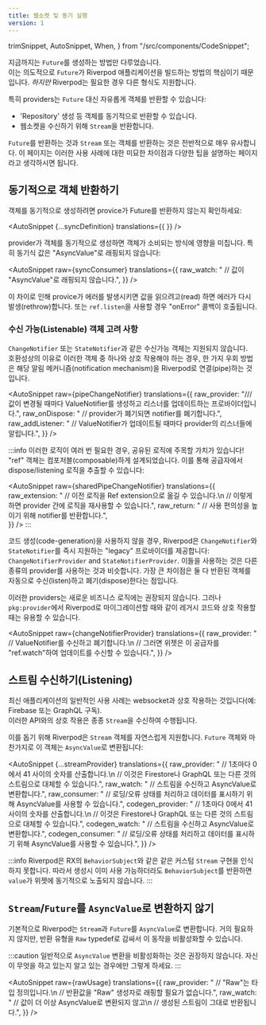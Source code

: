 ```yaml
---
title: 웹소켓 및 동기 실행
version: 1
---
```


  trimSnippet,
  AutoSnippet,
  When,
} from "/src/components/CodeSnippet";

지금까지는 `Future`를 생성하는 방법만 다루었습니다.  
이는 의도적으로 `Future`가 Riverpod 애플리케이션을 빌드하는 방법의 핵심이기 때문입니다. 
_하지만_ Riverpod는 필요한 경우 다른 형식도 지원합니다.

특히 providers는 `Future` 대신 자유롭게 객체를 반환할 수 있습니다:

- 'Repository' 생성 등 객체를 동기적으로 반환할 수 있습니다.
- 웹소켓을 수신하기 위해 `Stream`을 반환합니다.

`Future`를 반환하는 것과 `Stream` 또는 객체를 반환하는 것은 전반적으로 매우 유사합니다.
이 페이지는 이러한 사용 사례에 대한 미묘한 차이점과 다양한 팁을 설명하는 페이지라고 생각하시면 됩니다.

## 동기적으로 객체 반환하기

객체를 동기적으로 생성하려면 provice가 Future를 반환하지 않는지 확인하세요:

<AutoSnippet 
  {...syncDefinition} 
  translations={{
  }}
/>

provider가 객체를 동기적으로 생성하면 객체가 소비되는 방식에 영향을 미칩니다.
특히 동기식 값은 "AsyncValue"로 래핑되지 않습니다:

<AutoSnippet 
  raw={syncConsumer} 
  translations={{
    raw_watch: "      // 값이 \"AsyncValue\"로 래핑되지 않습니다.",
  }}
/>

이 차이로 인해 provice가 에러를 발생시키면 값을 읽으려고(read) 하면 에러가 다시 발생(rethrow)합니다.
또는 `ref.listen`을 사용할 경우 "onError" 콜백이 호출됩니다.

### 수신 가능(Listenable) 객체 고려 사항

<When codegen={true}>

`ChangeNotifier` 또는 `StateNotifier`과 같은 수신가능 객체는 지원되지 않습니다.  
호환성상의 이유로 이러한 객체 중 하나와 상호 작용해야 하는 경우, 한 가지 우회 방법은 해당 알림 메커니즘(notification mechanism)을 Riverpod로 연결(pipe)하는 것입니다.

<AutoSnippet 
  raw={pipeChangeNotifier} 
  translations={{
    raw_provider: "/// 값이 변경될 때마다 ValueNotifier를 생성하고 리스너를 업데이트하는 프로바이더입니다.",
    raw_onDispose: "  // provider가 폐기되면 notifier를 폐기합니다.",
    raw_addListener: "  // ValueNotifier가 업데이트될 때마다 provider의 리스너들에 알립니다.",
  }}
/>

:::info
이러한 로직이 여러 번 필요한 경우, 공유된 로직에 주목할 가치가 있습니다! "ref" 객체는 컴포저블(composable)하게 설계되었습니다.
이를 통해 공급자에서 dispose/listening 로직을 추출할 수 있습니다:

<AutoSnippet 
  raw={sharedPipeChangeNotifier} 
  translations={{
    raw_extension: "  // 이전 로직을 Ref extension으로 옮길 수 있습니다.\n  // 이렇게 하면 provider 간에 로직을 재사용할 수 있습니다.",
    raw_return: "    // 사용 편의성을 높이기 위해 notifier를 반환합니다.",    
  }}
/>
:::

</When>

<When codegen={false}>

코드 생성(code-generation)을 사용하지 않을 경우, 
Riverpod은 `ChangeNotifier`와 `StateNotifier`를 즉시 지원하는 "legacy" 프로바이더를 제공합니다: `ChangeNotifierProvider` and `StateNotifierProvider`.
이들을 사용하는 것은 다른 종류의 provider를 사용하는 것과 비슷합니다. 가장 큰 차이점은 둘 다 반환된 객체를 자동으로 수신(listen)하고 폐기(dispose)한다는 점입니다.

이러한 providers는 새로운 비즈니스 로직에는 권장되지 않습니다.
그러나 `pkg:provider`에서 Riverpod로 마이그레이션할 때와 같이 레거시 코드와 상호 작용할 때는 유용할 수 있습니다.

<AutoSnippet 
  raw={changeNotifierProvider} 
  translations={{
    raw_provider: "  // ValueNotifier를 수신하고 폐기합니다.\n  // 그러면 위젯은 이 공급자를 \"ref.watch\"하여 업데이트를 수신할 수 있습니다.",
  }}
/>

</When>

## 스트림 수신하기(Listening)

최신 애플리케이션의 일반적인 사용 사례는 websocket과 상호 작용하는 것입니다(예: Firebase 또는 GraphQL 구독).  
이러한 API와의 상호 작용은 종종 `Stream`을 수신하여 수행됩니다.

이를 돕기 위해 Riverpod은 `Stream` 객체를 자연스럽게 지원합니다.
`Future` 객체와 마찬가지로 이 객체는 `AsyncValue`로 변환됩니다:

<AutoSnippet 
  {...streamProvider} 
  translations={{
    raw_provider: "  // 1초마다 0에서 41 사이의 숫자를 산출합니다.\n  // 이것은 Firestore나 GraphQL 또는 다른 것의 스트림으로 대체할 수 있습니다.",
    raw_watch: "    // 스트림을 수신하고 AsyncValue로 변환합니다.",
    raw_consumer: "    // 로딩/오류 상태를 처리하고 데이터를 표시하기 위해 AsyncValue를 사용할 수 있습니다.",
    codegen_provider: "  // 1초마다 0에서 41 사이의 숫자를 산출합니다.\n  // 이것은 Firestore나 GraphQL 또는 다른 것의 스트림으로 대체할 수 있습니다.",
    codegen_watch: "    // 스트림을 수신하고 AsyncValue로 변환합니다.",
    codegen_consumer: "    // 로딩/오류 상태를 처리하고 데이터를 표시하기 위해 AsyncValue를 사용할 수 있습니다.",
  }}
/>

:::info
Riverpod은 RX의 `BehaviorSubject`와 같은 같은 커스텀 `Stream` 구현을 인식하지 못합니다.
따라서 생성시 이미 사용 가능하더라도 `BehaviorSubject`를 반환하면 `value`가 위젯에 동기적으로 노출되지 않습니다.
:::

## `Stream`/`Future`를 `AsyncValue`로 변환하지 않기

기본적으로 Riverpod는 `Stream`과 `Future`를 `AsyncValue`로 변환합니다.
거의 필요하지 않지만, 반환 유형을 `Raw` typedef로 감싸서 이 동작을 비활성화할 수 있습니다.

:::caution
일반적으로 `AsyncValue` 변환을 비활성화하는 것은 권장하지 않습니다.
자신이 무엇을 하고 있는지 알고 있는 경우에만 그렇게 하세요.
:::

<AutoSnippet 
  raw={rawUsage} 
  translations={{
    raw_provider: "  // \"Raw\"는 타입 정의입니다.\n  // 반환값을 \"Raw\" 생성자로 래핑할 필요가 없습니다.",
    raw_watch: "    // 값이 더 이상 AsyncValue로 변환되지 않고\n    // 생성된 스트림이 그대로 반환됩니다.",
  }}
/>
